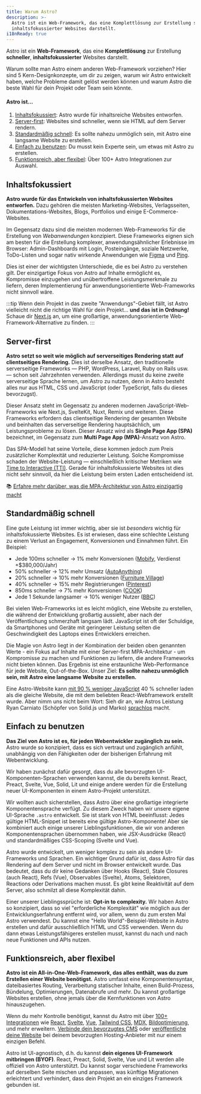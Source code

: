 ```yaml
---
title: Warum Astro?
description: >-
  Astro ist ein Web-Framework, das eine Komplettlösung zur Erstellung schneller,
  inhaltsfokussierter Websites darstellt.
i18nReady: true
---
```

Astro ist ein **Web-Framework**, das eine **Komplettlösung** zur Erstellung **schneller**, **inhaltsfokussierter** Websites darstellt.

Warum sollte man Astro einem anderen Web-Framework vorziehen? Hier sind 5 Kern-Designkonzepte, um dir zu zeigen, warum wir Astro entwickelt haben, welche Probleme damit gelöst werden können und warum Astro die beste Wahl für dein Projekt oder Team sein könnte.

#### Astro ist...

1. [Inhaltsfokussiert](#inhaltsfokussiert): Astro wurde für inhaltsreiche Websites entworfen.
2. [Server-first](#server-first): Websites sind schneller, wenn sie HTML auf dem Server rendern.
3. [Standardmäßig schnell](#standardmäßig-schnell): Es sollte nahezu unmöglich sein, mit Astro eine langsame Website zu erstellen.
4. [Einfach zu benutzen](#einfach-zu-benutzen): Du musst kein Experte sein, um etwas mit Astro zu erstellen.
5. [Funktionsreich, aber flexibel](#funktionsreich-aber-flexibel): Über 100+ Astro Integrationen zur Auswahl.


## Inhaltsfokussiert

**Astro wurde für das Entwickeln von inhaltsfokussierten Websites entworfen.** Dazu gehören die meisten Marketing-Websites, Verlagsseiten, Dokumentations-Websites, Blogs, Portfolios und einige E-Commerce-Websites.

Im Gegensatz dazu sind die meisten modernen Web-Frameworks für die Erstellung von *Webanwendungen* konzipiert. Diese Frameworks eignen sich am besten für die Erstellung komplexer, anwendungsähnlicher Erlebnisse im Browser: Admin-Dashboards mit Login, Posteingänge, soziale Netzwerke, ToDo-Listen und sogar nativ wirkende Anwendungen wie [Figma](https://figma.com) und [Ping](https://ping.gg).

Dies ist einer der wichtigsten Unterschiede, die es bei Astro zu verstehen gilt. Der einzigartige Fokus von Astro auf Inhalte ermöglicht es, Kompromisse einzugehen und unübertroffene Leistungsmerkmale zu liefern, deren Implementierung für anwendungsorientierte Web-Frameworks nicht sinnvoll wäre.


:::tip
Wenn dein Projekt in das zweite "Anwendungs"-Gebiet fällt, ist Astro vielleicht nicht die richtige Wahl für dein Projekt... **und das ist in Ordnung!** Schaue dir [Next.js](https://nextjs.org) an, um eine großartige, anwendungsorientierte Web-Framework-Alternative zu finden.
:::




## Server-first

**Astro setzt so weit wie möglich auf serverseitiges Rendering statt auf clientseitiges Rendering.** Dies ist derselbe Ansatz, den traditionelle serverseitige Frameworks — PHP, WordPress, Laravel, Ruby on Rails usw. — schon seit Jahrzehnten verwenden. Allerdings musst du keine zweite serverseitige Sprache lernen, um Astro zu nutzen, denn in Astro besteht alles nur aus HTML, CSS und JavaScript (oder TypeScript, falls du dieses bevorzugst).

Dieser Ansatz steht im Gegensatz zu anderen modernen JavaScript-Web-Frameworks wie Next.js, SvelteKit, Nuxt, Remix und weiteren. Diese Frameworks erfordern das clientseitige Rendering der gesamten Website und beinhalten das serverseitige Rendering hauptsächlich, um Leistungsprobleme zu lösen. Dieser Ansatz wird als **Single Page App (SPA)** bezeichnet, im Gegensatz zum **Multi Page App (MPA)**-Ansatz von Astro.

Das SPA-Modell hat seine Vorteile, diese kommen jedoch zum Preis zusätzlicher Komplexität und reduzierter Leistung. Solche Kompromisse schaden der Website-Leistung — einschließlich kritischer Metriken wie [Time to Interactive (TTI)](https://web.dev/interactive/). Gerade für inhaltsfokussierte Websites ist dies nicht sehr sinnvoll, da hier die Leistung beim ersten Laden entscheidend ist.

📚 [Erfahre mehr darüber, was die MPA-Architektur von Astro einzigartig macht](/de/concepts/mpa-vs-spa/)


## Standardmäßig schnell

Eine gute Leistung ist immer wichtig, aber sie ist *besonders* wichtig für inhaltsfokussierte Websites. Es ist erwiesen, dass eine schlechte Leistung zu einem Verlust an Engagement, Konversionen und Einnahmen führt. Ein Beispiel:

- Jede 100ms schneller -> 1% mehr Konversionen ([Mobify](https://web.dev/why-speed-matters/), Verdienst +$380,000/Jahr)
- 50% schneller -> 12% mehr Umsatz ([AutoAnything](https://www.digitalcommerce360.com/2010/08/19/web-accelerator-revs-conversion-and-sales-autoanything/))
- 20% schneller → 10% mehr Konversionen ([Furniture Village](https://www.thinkwithgoogle.com/intl/en-gb/marketing-strategies/app-and-mobile/furniture-village-and-greenlight-slash-page-load-times-boosting-user-experience/))
- 40% schneller → 15% mehr Registrierungen ([Pinterest](https://medium.com/pinterest-engineering/driving-user-growth-with-performance-improvements-cfc50dafadd7))
- 850ms schneller → 7% mehr Konversionen ([COOK](https://web.dev/why-speed-matters/))
- Jede 1 Sekunde langsamer → 10% weniger Nutzer ([BBC](https://www.creativebloq.com/features/how-the-bbc-builds-websites-that-scale))

Bei vielen Web-Frameworks ist es leicht möglich, eine Website zu erstellen, die während der Entwicklung großartig aussieht, aber nach der Veröffentlichung schmerzhaft langsam lädt. JavaScript ist oft der Schuldige, da Smartphones und Geräte mit geringerer Leistung selten die Geschwindigkeit des Laptops eines Entwicklers erreichen.

Die Magie von Astro liegt in der Kombination der beiden oben genannten Werte - ein Fokus auf Inhalte mit einer Server-first MPA-Architektur - um Kompromisse zu machen und Funktionen zu liefern, die andere Frameworks nicht bieten können. Das Ergebnis ist eine erstaunliche Web-Performance für jede Website, Out-of-the-Box. Unser Ziel: **Es sollte nahezu unmöglich sein, mit Astro eine langsame Website zu erstellen.**

Eine Astro-Website kann [mit 90 % weniger JavaScript](https://twitter.com/t3dotgg/status/1437195415439360003) 40 % schneller laden als die gleiche Website, die mit dem beliebten React-Webframework erstellt wurde. Aber nimm uns nicht beim Wort: Sieh dir an, wie Astros Leistung Ryan Carniato (Schöpfer von Solid.js und Marko) [sprachlos](https://youtu.be/2ZEMb_H-LYE?t=8163) macht.


## Einfach zu benutzen

**Das Ziel von Astro ist es, für jeden Webentwickler zugänglich zu sein.** Astro wurde so konzipiert, dass es sich vertraut und zugänglich anfühlt, unabhängig von den Fähigkeiten oder der bisherigen Erfahrung mit Webentwicklung.

Wir haben zunächst dafür gesorgt, dass du alle bevorzugten UI-Komponenten-Sprachen verwenden kannst, die du bereits kennst. React, Preact, Svelte, Vue, Solid, Lit und einige andere werden für die Erstellung neuer UI-Komponenten in einem Astro-Projekt unterstützt.

Wir wollten auch sicherstellen, dass Astro über eine großartige integrierte Komponentensprache verfügt. Zu diesem Zweck haben wir unsere eigene UI-Sprache `.astro` entwickelt. Sie ist stark von HTML beeinflusst: Jedes gültige HTML-Snippet ist bereits eine gültige Astro-Komponente! Aber sie kombiniert auch einige unserer Lieblingsfunktionen, die wir von anderen Komponentensprachen übernommen haben, wie JSX-Ausdrücke (React) und standardmäßiges CSS-Scoping (Svelte und Vue).

Astro wurde entwickelt, um weniger komplex zu sein als andere UI-Frameworks und Sprachen. Ein wichtiger Grund dafür ist, dass Astro für das Rendering auf dem Server und nicht im Browser entwickelt wurde. Das bedeutet, dass du dir keine Gedanken über Hooks (React), Stale Closures (auch React), Refs (Vue), Observables (Svelte), Atoms, Selektoren, Reactions oder Derivations machen musst. Es gibt keine Reaktivität auf dem Server, also schmilzt all diese Komplexität dahin.

Einer unserer Lieblingssprüche ist: **Opt-in to complexity.** Wir haben Astro so konzipiert, dass so viel "erforderliche Komplexität" wie möglich aus der Entwicklungserfahrung entfernt wird, vor allem, wenn du zum ersten Mal Astro verwendest. Du kannst eine "Hello World"-Beispiel-Website in Astro erstellen und dafür ausschließlich HTML und CSS verwenden. Wenn du dann etwas Leistungsfähigeres erstellen musst, kannst du nach und nach neue Funktionen und APIs nutzen.


## Funktionsreich, aber flexibel

**Astro ist ein All-in-One-Web-Framework, das alles enthält, was du zum Erstellen einer Website benötigst.** Astro umfasst eine Komponentensyntax, dateibasiertes Routing, Verarbeitung statischer Inhalte, einen Build-Prozess, Bündelung, Optimierungen, Datenabrufe und mehr. Du kannst großartige Websites erstellen, ohne jemals über die Kernfunktionen von Astro hinauszugehen.

Wenn du mehr Kontrolle benötigst, kannst du Astro mit über [100+ Integrationen](https://astro.build/integrations/) wie [React](https://www.npmjs.com/package/@astrojs/react), [Svelte](https://www.npmjs.com/package/@astrojs/svelte), [Vue](https://www.npmjs.com/package/@astrojs/vue), [Tailwind CSS](https://www.npmjs.com/package/@astrojs/tailwind), [MDX](https://www.npmjs.com/package/@astrojs/mdx), [Bildoptimierung](https://www.npmjs.com/package/@astrojs/image), und mehr erweitern. [Verbinde dein bevorzugtes CMS](https://astro.build/integrations) oder [veröffentliche deine Website](/de/guides/deploy/) bei deinem bevorzugten Hosting-Anbieter mit nur einem einzigen Befehl.

Astro ist UI-agnostisch, d.h. du kannst **dein eigenes UI-Framework mitbringen (BYOF)**. React, Preact, Solid, Svelte, Vue und Lit werden alle offiziell von Astro unterstützt. Du kannst sogar verschiedene Frameworks auf derselben Seite mischen und anpassen, was künftige Migrationen erleichtert und verhindert, dass dein Projekt an ein einziges Framework gebunden ist.
